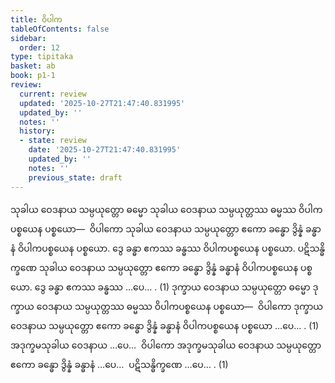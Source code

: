 ```yaml
---
title: ဝိပါက
tableOfContents: false
sidebar:
  order: 12
type: tipitaka
basket: ab
book: p1-1
review:
  current: review
  updated: '2025-10-27T21:47:40.831995'
  updated_by: ''
  notes: ''
  history:
  - state: review
    date: '2025-10-27T21:47:40.831995'
    updated_by: ''
    notes: ''
    previous_state: draft
---
```



<ReviewStatus review={frontmatter.review} showDetails={true} />

<HypothesisAnnotation frontmatter={frontmatter} />

<DynamicBreadcrumb />

<Division number="60" book="p1-1" e="ch" v="36" p="321">

<Paragraph number="1945" book="p1-1">
သုခါယ ဝေဒနာယ သမ္ပယုတ္တော ဓမ္မော သုခါယ ဝေဒနာယ သမ္ပယုတ္တဿ ဓမ္မဿ ဝိပါကပစ္စယေန ပစ္စယော—  ဝိပါကော သုခါယ ဝေဒနာယ သမ္ပယုတ္တော ဧကော ခန္ဓော ဒွိန္နံ ခန္ဓာနံ ဝိပါကပစ္စယေန ပစ္စယော. ဒွေ ခန္ဓာ ဧကဿ ခန္ဓဿ ဝိပါကပစ္စယေန ပစ္စယော. ပဋိသန္ဓိက္ခဏေ သုခါယ ဝေဒနာယ သမ္ပယုတ္တော ဧကော ခန္ဓော ဒွိန္နံ ခန္ဓာနံ ဝိပါကပစ္စယေန ပစ္စယော. ဒွေ ခန္ဓာ ဧကဿ ခန္ဓဿ …ပေ… . (1)
</Paragraph>

<Paragraph number="1946" book="p1-1">
ဒုက္ခာယ ဝေဒနာယ သမ္ပယုတ္တော ဓမ္မော ဒုက္ခာယ ဝေဒနာယ သမ္ပယုတ္တဿ ဓမ္မဿ ဝိပါကပစ္စယေန ပစ္စယော—  ဝိပါကော ဒုက္ခာယ ဝေဒနာယ သမ္ပယုတ္တော ဧကော ခန္ဓော ဒွိန္နံ ခန္ဓာနံ ဝိပါကပစ္စယေန ပစ္စယော …ပေ… . (1)
</Paragraph>

<Paragraph number="1947" book="p1-1">
အဒုက္ခမသုခါယ ဝေဒနာယ …ပေ…  ဝိပါကော အဒုက္ခမသုခါယ ဝေဒနာယ သမ္ပယုတ္တော ဧကော ခန္ဓော ဒွိန္နံ ခန္ဓာနံ …ပေ…  ပဋိသန္ဓိက္ခဏေ …ပေ… . (1)
</Paragraph>
</Division>